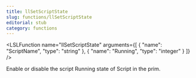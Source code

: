```yaml
---
title: llSetScriptState
slug: functions/llSetScriptState
editorial: stub
category: functions
---
```


<LSLFunction
	name="llSetScriptState"
	arguments={[
	{
		"name": "ScriptName",
		"type": "string"
	},
	{
		"name": "Running",
		"type": "integer"
	}
]}
/>

Enable or disable the script Running state of Script in the prim.
